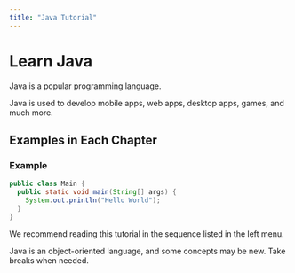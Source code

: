 ```yaml
---
title: "Java Tutorial"
---
```


# Learn Java

Java is a popular programming language.

Java is used to develop mobile apps, web apps, desktop apps, games, and much more.

## Examples in Each Chapter

### Example

```java
public class Main {
  public static void main(String[] args) {
    System.out.println("Hello World");
  }
}
```

We recommend reading this tutorial in the sequence listed in the left menu.

Java is an object-oriented language, and some concepts may be new. Take breaks when needed.
